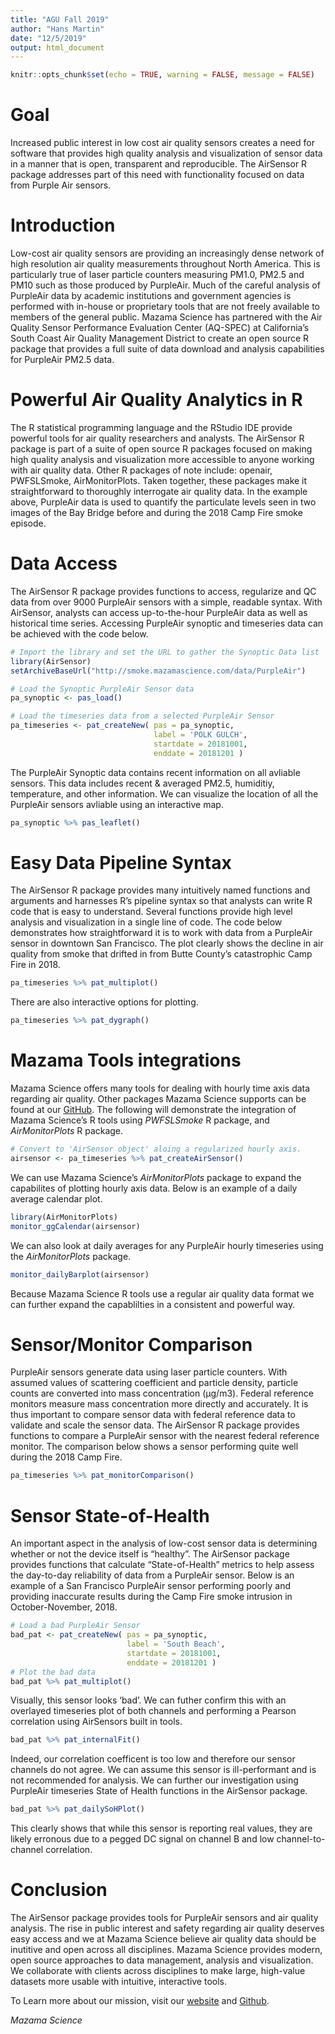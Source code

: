 ```yaml
---
title: "AGU Fall 2019"
author: "Hans Martin"
date: "12/5/2019"
output: html_document
---
```


```r
knitr::opts_chunk$set(echo = TRUE, warning = FALSE, message = FALSE)
```

# Goal
Increased public interest in low cost air quality sensors creates a need for software that provides high quality analysis and visualization of sensor data in a manner that is open, transparent and reproducible. The AirSensor R package addresses part of this need with functionality focused on data from Purple Air sensors.

# Introduction
Low-cost air quality sensors are providing an increasingly dense network of high resolution air quality measurements throughout North America. This is particularly true of laser particle counters measuring PM1.0, PM2.5 and PM10 such as those produced by PurpleAir. Much of the careful analysis of PurpleAir data by academic institutions and government agencies is performed with in-house or proprietary tools that are not freely available to members of the general public. Mazama Science has partnered with the Air Quality Sensor Performance Evaluation Center (AQ-SPEC) at California’s South Coast Air Quality Management District to create an open source R package that provides a full suite of data download and analysis capabilities for PurpleAir PM2.5 data.

# Powerful Air Quality Analytics in R
The R statistical programming language and the RStudio IDE provide powerful tools for air quality researchers and analysts. The AirSensor R package is part of a suite of open source R packages focused on making high quality analysis and visualization more accessible to anyone working with air quality data. Other R packages of note include: openair, PWFSLSmoke, AirMonitorPlots. Taken together, these packages make it straightforward to thoroughly interrogate air quality data. In the example above, PurpleAir data is used to quantify the particulate levels seen in two images of the Bay Bridge before and during the 2018 Camp Fire smoke episode.

# Data Access
The AirSensor R package provides functions to access, regularize and QC data from over 9000 PurpleAir sensors with a simple, readable syntax. With AirSensor, analysts can access up-to-the-hour PurpleAir data as well as historical time series. Accessing PurpleAir synoptic and timeseries data can be achieved with the code below.

```r
# Import the library and set the URL to gather the Synoptic Data list
library(AirSensor)
setArchiveBaseUrl("http://smoke.mazamascience.com/data/PurpleAir")

# Load the Synoptic PurpleAir Sensor data
pa_synoptic <- pas_load()

# Load the timeseries data from a selected PurpleAir Sensor 
pa_timeseries <- pat_createNew( pas = pa_synoptic, 
                                label = 'POLK GULCH', 
                                startdate = 20181001, 
                                enddate = 20181201 )
```

The PurpleAir Synoptic data contains recent information on all avliable sensors. This data includes recent & averaged PM2.5, humiditiy, temperature, and other information. We can visualize the location of all the PurpleAir sensors avliable using an interactive map.

```r
pa_synoptic %>% pas_leaflet()
```

# Easy Data Pipeline Syntax
The AirSensor R package provides many intuitively named functions and arguments and harnesses R’s pipeline syntax so that analysts can write R code that is easy to understand. Several functions provide high level analysis and visualization in a single line of code. The code below demonstrates how straightforward it is to work with data from a PurpleAir sensor in downtown San Francisco. The plot clearly shows the decline in air quality from smoke that drifted in from Butte County’s catastrophic Camp Fire in 2018. 

```r
pa_timeseries %>% pat_multiplot()
```

There are also interactive options for plotting. 
```r
pa_timeseries %>% pat_dygraph()
```

# Mazama Tools integrations
Mazama Science offers many tools for dealing with hourly time axis data regarding air quality. Other packages Mazama Science supports can be found at our [GitHub](https://github.com/MazamaScience). The following will demonstrate the integration of Mazama Science's R tools using _PWFSLSmoke_ R package, and _AirMonitorPlots_ R package.

```r
# Convert to 'AirSensor object' aloing a regularized hourly axis.
airsensor <- pa_timeseries %>% pat_createAirSensor()
```

We can use Mazama Science's _AirMonitorPlots_ package to expand the capabilites of plotting hourly axis data. Below is an example of a daily average calendar plot. 

```r
library(AirMonitorPlots)
monitor_ggCalendar(airsensor)
```

We can also look at daily averages for any PurpleAir hourly timeseries using the _AirMonitorPlots_ package. 

```r
monitor_dailyBarplot(airsensor)
```

Because Mazama Science R tools use a regular air quality data format we can further expand the capablilties in a consistent and powerful way. 

# Sensor/Monitor Comparison 
PurpleAir sensors generate data using laser particle counters. With assumed values of scattering coefficient and particle density, particle counts are converted into mass concentration (µg/m3). Federal reference monitors measure mass concentration more directly and accurately. It is thus important to compare sensor data with federal reference data to validate and scale the sensor data. The AirSensor R package provides functions to compare a PurpleAir sensor with the nearest federal reference monitor. The comparison below shows a sensor performing quite well during the  2018 Camp Fire.

```r
pa_timeseries %>% pat_monitorComparison()
```

# Sensor State-of-Health 
An important aspect in the analysis of low-cost sensor data is determining whether or not the device itself is “healthy”. The AirSensor package provides functions that calculate “State-of-Health” metrics to help assess the day-to-day reliability of data from a PurpleAir sensor. Below is an example of a San Francisco PurpleAir sensor performing poorly and providing inaccurate results during the Camp Fire smoke intrusion in October-November, 2018.

```r
# Load a bad PurpleAir Sensor
bad_pat <- pat_createNew( pas = pa_synoptic, 
                          label = 'South Beach', 
                          startdate = 20181001, 
                          enddate = 20181201 )
# Plot the bad data
bad_pat %>% pat_multiplot()
```

Visually, this sensor looks 'bad'. We can futher confirm this with an overlayed timeseries plot of both channels and performing a Pearson correlation using AirSensors built in tools. 

```r
bad_pat %>% pat_internalFit()
```

Indeed, our correlation coefficent is too low and therefore our sensor channels do not agree. We can assume this sensor is ill-performant and is not recommended for analysis. 
We can further our investigation using PurpleAir timeseries State of Health functions in the AirSensor package. 

```r
bad_pat %>% pat_dailySoHPlot()
```

This clearly shows that while this sensor is reporting real values, they are likely erronous due to a pegged DC signal on channel B and low channel-to-channel correlation. 

# Conclusion
The AirSensor package provides tools for PurpleAir sensors and air quality analysis.  The rise in public interest and safety regarding air quality deserves easy access and we at Mazama Science believe air quality data should be inutitive and open across all disciplines. Mazama Science provides modern, open source approaches to data management, analysis and visualization. We collaborate with clients across disciplines to make large, high-value datasets more usable with intuitive, interactive tools. 

To Learn more about our mission, visit our [website](http://mazamascience.com/) and [Github](https://github.com/MazamaScience).

_Mazama Science_


